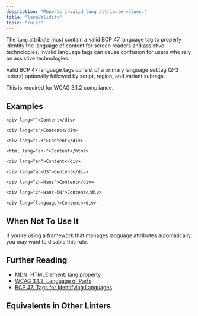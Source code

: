 ```yaml
---
description: "Reports invalid lang attribute values."
title: "langValidity"
topic: "rules"
---
```



<RuleSummary plugin="jsx" rule="langValidity" />

The `lang` attribute must contain a valid BCP 47 language tag to properly identify the language of content for screen readers and assistive technologies.
Invalid language tags can cause confusion for users who rely on assistive technologies.

Valid BCP 47 language tags consist of a primary language subtag (2-3 letters) optionally followed by script, region, and variant subtags.

This is required for WCAG 3.1.2 compliance.

## Examples

<Tabs>
<TabItem label="❌ Incorrect">

```tsx
<div lang="">Content</div>
```

```tsx
<div lang="e">Content</div>
```

```tsx
<div lang="123">Content</div>
```

```tsx
<html lang="en-">Content</html>
```

</TabItem>
<TabItem label="✅ Correct">

```tsx
<div lang="en">Content</div>
```

```tsx
<div lang="en-US">Content</div>
```

```tsx
<div lang="zh-Hans">Content</div>
```

```tsx
<div lang="zh-Hans-CN">Content</div>
```

```tsx
<div lang={language}>Content</div>
```

</TabItem>
</Tabs>

## When Not To Use It

If you're using a framework that manages language attributes automatically, you may want to disable this rule.

## Further Reading

- [MDN: HTMLElement: lang property](https://developer.mozilla.org/en-US/docs/Web/API/HTMLElement/lang)
- [WCAG 3.1.2: Language of Parts](https://www.w3.org/WAI/WCAG21/Understanding/language-of-parts)
- [BCP 47: Tags for Identifying Languages](https://www.rfc-editor.org/rfc/bcp/bcp47.txt)

## Equivalents in Other Linters

<RuleEquivalents pluginId="jsx" ruleId="langValidity" />
